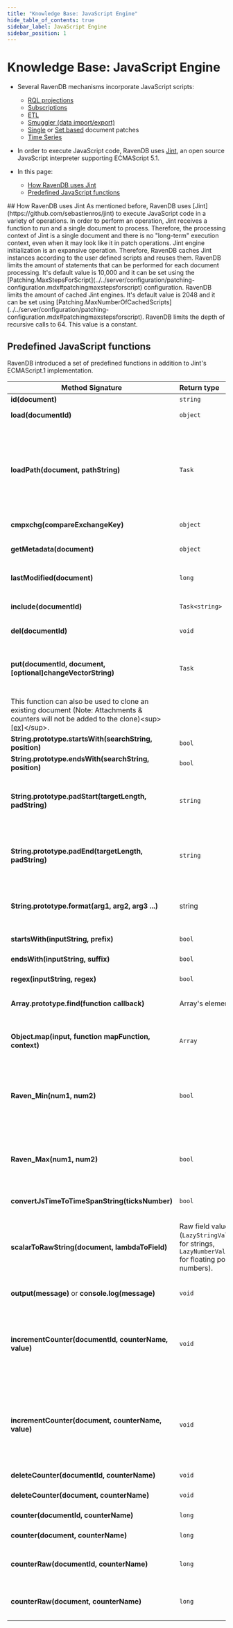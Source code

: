 ```yaml
---
title: "Knowledge Base: JavaScript Engine"
hide_table_of_contents: true
sidebar_label: JavaScript Engine
sidebar_position: 1
---
```



# Knowledge Base: JavaScript Engine
<Admonition type="note" title="">

* Several RavenDB mechanisms incorporate JavaScript scripts:  
   * [RQL projections](../../indexes/querying/projections.mdx)  
   * [Subscriptions](../../client-api/data-subscriptions/creation/examples.mdx#create-subscription-with-filtering-and-projection)  
   * [ETL](../../server/ongoing-tasks/etl/basics.mdx)  
   * [Smuggler (data import/export)](../../client-api/smuggler/what-is-smuggler.mdx#transformscript)  
   * [Single](../../client-api/operations/patching/single-document.mdx) or [Set based](../../client-api/operations/patching/set-based.mdx) document patches  
   * [Time Series](../../document-extensions/timeseries/client-api/javascript-support.mdx)  

* In order to execute JavaScript code, RavenDB uses [Jint](https://github.com/sebastienros/jint), an open source JavaScript interpreter supporting ECMAScript 5.1.  

* In this page:  
   * [How RavenDB uses Jint](../../server/kb/javascript-engine.mdx#how-ravendb-uses-jint)  
   * [Predefined JavaScript functions](../../server/kb/javascript-engine.mdx#predefined-javascript-functions)  


</Admonition>
## How RavenDB uses Jint
As mentioned before, RavenDB uses [Jint](https://github.com/sebastienros/jint) to execute JavaScript code in a variety of operations.  
In order to perform an operation, Jint receives a function to run and a single document to process. Therefore, the processing context of Jint is a single document and there is no "long-term" execution context, even when it may look like it in patch operations.  
Jint engine initialization is an expansive operation. Therefore, RavenDB caches Jint instances according to the user defined scripts and reuses them.  


<Admonition type="info" title="Execution limitations" id="execution-limitations" href="#execution-limitations">
RavenDB limits the amount of statements that can be performed for each document processing. It's default value is 10,000 and it can be set using the [Patching.MaxStepsForScript](../../server/configuration/patching-configuration.mdx#patchingmaxstepsforscript) configuration.  
RavenDB limits the amount of cached Jint engines. It's default value is 2048 and it can be set using [Patching.MaxNumberOfCachedScripts](../../server/configuration/patching-configuration.mdx#patchingmaxstepsforscript).  
RavenDB limits the depth of recursive calls to 64. This value is a constant.  
</Admonition>


## Predefined JavaScript functions
RavenDB introduced a set of predefined functions in addition to Jint's ECMAScript.1 implementation.

| Method Signature| Return type | Description |
|--------|:---|-------------| 
| **id(document)** | `string` | Returns document's ID. |
| **load(documentId)** | `object` | Returns the document with the given ID. |
| **loadPath(document, pathString)** | `Task` | Returns the document(s) according to the IDs that can be found in the given `document`, in the path `pathString`. The `pathString` can be of a simple Foo.Bar form, in that case, a single document will be returned. It also be of the form Foo.Bars[].Buzz, in that case it will return an array of documents, answering the path. |
| **cmpxchg(compareExchangeKey)** | `object` | Returns stored  [Compare Exchange](../../client-api/operations/compare-exchange/overview.mdx) value for the received key. |
| **getMetadata(document)** | `object` | Returns document's metadata, along with it's `ChangeVector`, `ID` and `LastModified`. |
| **lastModified(document)** | `long` | Returns document's last modified metadata value as total miliseconds of UTC. |
| **include(documentId)** | `Task<string>` | Used for RQL [queries](../../indexes/querying/what-is-rql.mdx) in order to include the document with the given ID with the results. |
| **del(documentId)** | `void` | Used in patches, deletes the document with the given ID. |
| **put(documentId, document, [optional]changeVectorString)** | `Task` | Used in patches, creates or updates a document with the given ID. In order to generate a new document ID it's possible to use "[collectionPrefix]/" [Server-Side ID](../../server/kb/document-identifier-generation.mdx#strategy--2) notation&lt;sup&gt;[[ex]](../../client-api/operations/patching/single-document.mdx#add-document)&lt;/sup&gt;. 
This function can also be used to clone an existing document (Note: Attachments & counters will not be added to the clone)&lt;sup&gt;[[ex]](../../client-api/operations/patching/single-document.mdx#clone-document)&lt;/sup&gt;.  |
| **String.prototype.startsWith(searchString, position)** | `bool` | Returns true if at `position` the string starts with `searchString`. |
| **String.prototype.endsWith(searchString, position)** | `bool` | Returns true if at `position` the string end with `searchString`. |
| **String.prototype.padStart(targetLength, padString)** | `string` | Returns a new string that padded from it's start by the string `padString`(or white-space by default) until it reaches the length `targetlength`. The function will repeat `padString` if needed. |
| **String.prototype.padEnd(targetLength, padString)** | `string` | Returns a new string that padded from it's end by the string `padString`(or white-space by default), until it reaches the length `targetlength`. The function will repeat `padString` if needed. |
| **String.prototype.format(arg1, arg2, arg3 ...)** | string | Returns "formatted" string that replaces all occurrences of `{[number]}` with an argument in the `number`s place (using a zero based index). |
| **startsWith(inputString, prefix)** | `bool` | Returns true if inputString`` starts with prefix``. |
| **endsWith(inputString, suffix)** | `bool` | Returns true if `inputString` ends with `suffix`. |
| **regex(inputString, regex)** | `bool` | Returns true if `inputString` matches `regex` regular expression. |
| **Array.prototype.find(function callback)** | Array's element | Returns the first array element for which the `callback` function returns `true`. |
| **Object.map(input, function mapFunction, context)** | `Array` | Returns an array containing result of mapFunction process result of all `input`'s properties (items, if it's an array). The `mapFunction`'s signature is `function(itemValue, itemKey)`.  |
| **Raven_Min(num1, num2)** | `bool` | Find minimum out of num1 and num2. Parameters can be numbers or strings, but there is no raw number support (see `scalarToRawString` below). Strings will be parsed to double upon processing. |
| **Raven_Max(num1, num2)** | `bool` | Find maximum out of num1 and num2. Parameters can be numbers or strings, but there is no raw number support (see `scalarToRawString` below). Strings will be parsed to double upon processing. |
| **convertJsTimeToTimeSpanString(ticksNumber)** | `bool` | Returns human readable TimeSpan of the received `ticksNumber`. |
| **scalarToRawString(document, lambdaToField)** | Raw field value (`LazyStringValue` for strings, `LazyNumberValue` for floating point numbers). | Returns raw representation of a field. Useful when working with numbers that exceeds `double`'s numeric or accuracy range. See [Numbers in Jint](../../server/kb/numbers-in-ravendb.mdx). Also usefull for better memory consumption when projecting big string values. Note: returned value is immutable |
| **output(message)** or **console.log(message)** | `void` | Used for [single document patches](../../client-api/operations/patching/single-document.mdx) debug. |
| **incrementCounter(documentId, counterName, value)** | `void` | Increment the counter. If the chosen counter doesn't exists, it is implicitly created and its value is set to the &lt;code&gt;incrementCounter&lt;/code&gt;'s &lt;code&gt;value&lt;/code&gt;. A counter value can also be negative, so as the increment value&lt;sup&gt;[[ex]](../../client-api/operations/patching/single-document.mdx#increment-counter)&lt;/sup&gt;. |
| **incrementCounter(document, counterName, value)** | `void` | Increment the counter. If the chosen counter doesn't exists, it is implicitly created and its value is set to the &lt;code&gt;incrementCounter&lt;/code&gt;'s &lt;code&gt;value&lt;/code&gt;. A counter value can also be negative, so as the increment value&lt;sup&gt;[[ex]](../../client-api/operations/patching/single-document.mdx#increment-counter)&lt;/sup&gt;. |
| **deleteCounter(documentId, counterName)** | `void` | Delete the counter&lt;sup&gt;[[ex]](../../client-api/operations/patching/single-document.mdx#delete-counter)&lt;/sup&gt;. |
| **deleteCounter(document, counterName)** | `void` | Delete the counter&lt;sup&gt;[[ex]](../../client-api/operations/patching/single-document.mdx#delete-counter)&lt;/sup&gt;. |
| **counter(documentId, counterName)** | `long` | Get the counter value&lt;sup&gt;[[ex]](../../client-api/operations/patching/single-document.mdx#get-counter)&lt;/sup&gt;. |
| **counter(document, counterName)** | `long` | Get the counter value&lt;sup&gt;[[ex]](../../client-api/operations/patching/single-document.mdx#get-counter)&lt;/sup&gt;. |
| **counterRaw(documentId, counterName)** | `long` | Return a dictionary of counter value per database node (The overall value is a summary of all database node values). |
| **counterRaw(document, counterName)** | `long` | Return a dictionary of counter value per database node (The overall value is a summary of all database node values). |


